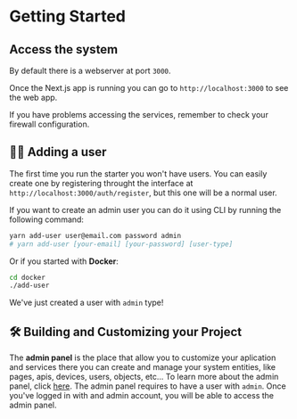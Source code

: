 # Getting Started


## Access the system

By default there is a webserver at port `3000`.

Once the Next.js app is running you can go to `http://localhost:3000` to see the web app. 


<Callout>
  If you have problems accessing the services, remember to check your firewall configuration.
</Callout>

## 🙋‍♂️ Adding a user
The first time you run the starter you won't have users. You can easily create one by registering throught the interface at `http://localhost:3000/auth/register`, but this one will be a normal user. 

If you want to create an admin user you can do it using CLI by running the following command:

```bash
yarn add-user user@email.com password admin
# yarn add-user [your-email] [your-password] [user-type]
```

Or if you started with **Docker**: 

```bash
cd docker
./add-user
```

We've just created a user with `admin` type!

## 🛠️ Building and Customizing your Project
The **admin panel** is the place that allow you to customize your aplication and services there you can create and manage your system entities, like pages, apis, devices, users, objects, etc...
To learn more about the admin panel, click [here](/adminpanel).
<Callout type="warning">
The admin panel requires to have a user with `admin`.
Once you've logged in with and admin account, you will be able to access the admin panel. 
</Callout>